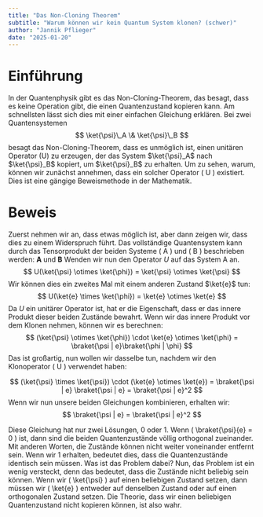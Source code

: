 ```yaml
---
title: "Das Non-Cloning Theorem"
subtitle: "Warum können wir kein Quantum System klonen? (schwer)"
author: "Jannik Pflieger"
date: "2025-01-20"
---
```


# Einführung

In der Quantenphysik gibt es das Non-Cloning-Theorem, das besagt, dass es keine Operation gibt, die einen Quantenzustand kopieren kann.
Am schnellsten lässt sich dies mit einer einfachen Gleichung erklären.
Bei zwei Quantensystemen $$ \ket{\psi}\_A \& \ket{\psi}\_B $$ besagt das Non-Cloning-Theorem, dass es unmöglich ist, einen unitären Operator (U) zu erzeugen, der das System $\ket{\psi}_A$ nach $\ket{\psi}_B$ kopiert, um $\ket{\psi}_B$ zu erhalten.
Um zu sehen, warum, können wir zunächst annehmen, dass ein solcher Operator \( U \) existiert.
Dies ist eine gängige Beweismethode in der Mathematik.

# Beweis

Zuerst nehmen wir an, dass etwas möglich ist, aber dann zeigen wir, dass dies zu einem Widerspruch führt.
Das vollständige Quantensystem kann durch das Tensorprodukt der beiden Systeme \( A \) und \( B \) beschrieben werden:
**A** und **B**
Wenden wir nun den Operator $U$ auf das System A an.
$$ U(\ket{\psi} \otimes \ket{\phi}) = \ket{\psi} \otimes \ket{\psi} $$
Wir können dies ein zweites Mal mit einem anderen Zustand $\ket{e}$ tun:
$$ U(\ket{e} \times \ket{\phi}) = \ket{e} \otimes \ket{e} $$
Da $U$ ein unitärer Operator ist, hat er die Eigenschaft, dass er das innere Produkt dieser beiden Zustände bewahrt.
Wenn wir das innere Produkt vor dem Klonen nehmen, können wir es berechnen:
$$ (\ket{\psi} \otimes \ket{\phi}) \cdot \ket{e} \otimes \ket{\phi} = \braket{\psi | e}\braket{\phi | \phi} $$
Das ist großartig, nun wollen wir dasselbe tun, nachdem wir den Klonoperator \( U \) verwendet haben:

$$ (\ket{\psi} \times \ket{\psi}) \cdot (\ket{e} \otimes \ket{e}) = \braket{\psi | e} \braket{\psi | e} = \braket{\psi | e}^2 $$
Wenn wir nun unsere beiden Gleichungen kombinieren, erhalten wir:
$$ \braket{\psi | e} = \braket{\psi | e}^2 $$

Diese Gleichung hat nur zwei Lösungen, 0 oder 1. Wenn \( \braket{\psi}{e} = 0 \) ist, dann sind die beiden Quantenzustände völlig orthogonal zueinander. Mit anderen Worten, die Zustände können nicht weiter voneinander entfernt sein.
Wenn wir 1 erhalten, bedeutet dies, dass die Quantenzustände identisch sein müssen.
Was ist das Problem dabei?
Nun, das Problem ist ein wenig versteckt, denn das bedeutet, dass die Zustände nicht beliebig sein können.
Wenn wir \( \ket{\psi} \) auf einen beliebigen Zustand setzen, dann müssen wir \( \ket{e} \) entweder auf denselben Zustand oder auf einen orthogonalen Zustand setzen.
Die Theorie, dass wir einen beliebigen Quantenzustand nicht kopieren können, ist also wahr.
